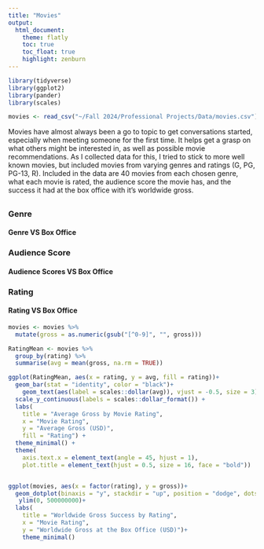 ```yaml
---
title: "Movies"
output:
  html_document:
    theme: flatly
    toc: true
    toc_float: true
    highlight: zenburn
---
```


```r
library(tidyverse)
library(ggplot2)
library(pander)
library(scales)

movies <- read_csv("~/Fall 2024/Professional Projects/Data/movies.csv")
```


Movies have almost always been a go to topic to get conversations started, especially when meeting someone for the first time. It helps get a grasp on what others might be interested in, as well as possible movie recommendations. As I collected data for this, I tried to stick to more well known movies, but included movies from varying genres and ratings (G, PG, PG-13, R). Included in the data are 40 movies from each chosen genre, what each movie is rated, the audience score the movie has, and the success it had at the box office with it's worldwide gross.

## {.tabset .tabset-pills .tabset-fade}

### Genre
#### **Genre VS Box Office**



### Audience Score
#### **Audience Scores VS Box Office**



### Rating
#### **Rating VS Box Office**

```r
movies <- movies %>%
  mutate(gross = as.numeric(gsub("[^0-9]", "", gross)))

RatingMean <- movies %>% 
  group_by(rating) %>% 
  summarise(avg = mean(gross, na.rm = TRUE)) 

ggplot(RatingMean, aes(x = rating, y = avg, fill = rating))+
  geom_bar(stat = "identity", color = "black")+
    geom_text(aes(label = scales::dollar(avg)), vjust = -0.5, size = 3) + 
  scale_y_continuous(labels = scales::dollar_format()) +
  labs(
    title = "Average Gross by Movie Rating",
    x = "Movie Rating",
    y = "Average Gross (USD)",
    fill = "Rating") +
  theme_minimal() +
  theme(
    axis.text.x = element_text(angle = 45, hjust = 1),
    plot.title = element_text(hjust = 0.5, size = 16, face = "bold"))

```

```r

```

```r
ggplot(movies, aes(x = factor(rating), y = gross))+
  geom_dotplot(binaxis = "y", stackdir = "up", position = "dodge", dotsize = 0.5)+
   ylim(0, 500000000)+
  labs(
    title = "Worldwide Gross Success by Rating",
    x = "Movie Rating",
    y = "Worldwide Gross at the Box Office (USD)")+
    theme_minimal()

```




##